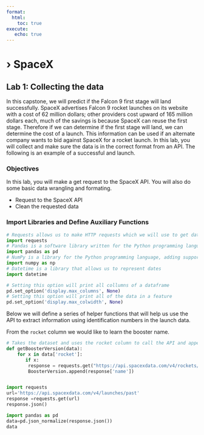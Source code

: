 ```yaml
---
format: 
  html:
    toc: true
execute:
   echo: true
---
```


# › SpaceX

## Lab 1: Collecting the data

In this capstone, we will predict if the Falcon 9 first stage will land successfully. SpaceX advertises Falcon 9 rocket launches on its website with a cost of 62 million dollars; other providers cost upward of 165 million dollars each, much of the savings is because SpaceX can reuse the first stage. Therefore if we can determine if the first stage will land, we can determine the cost of a launch. This information can be used if an alternate company wants to bid against SpaceX for a rocket launch. In this lab, you will collect and make sure the data is in the correct format from an API. The following is an example of a successful and launch.

### Objectives
In this lab, you will make a get request to the SpaceX API. You will also do some basic data wrangling and formating. 

- Request to the SpaceX API
- Clean the requested data


### Import Libraries and Define Auxiliary Functions


```python
# Requests allows us to make HTTP requests which we will use to get data from an API
import requests
# Pandas is a software library written for the Python programming language for data manipulation and analysis.
import pandas as pd
# NumPy is a library for the Python programming language, adding support for large, multi-dimensional arrays and matrices, along with a large collection of high-level mathematical functions to operate on these arrays
import numpy as np
# Datetime is a library that allows us to represent dates
import datetime

# Setting this option will print all collumns of a dataframe
pd.set_option('display.max_columns', None)
# Setting this option will print all of the data in a feature
pd.set_option('display.max_colwidth', None)
```


Below we will define a series of helper functions that will help us use the API to extract information using identification numbers in the launch data.

From the <code>rocket</code> column we would like to learn the booster name.

```python
# Takes the dataset and uses the rocket column to call the API and append the data to the list
def getBoosterVersion(data):
    for x in data['rocket']:
       if x:
        response = requests.get("https://api.spacexdata.com/v4/rockets/"+str(x)).json()
        BoosterVersion.append(response['name'])



```













```python
import requests
url='https://api.spacexdata.com/v4/launches/past'
response =requests.get(url)
response.json()
```

```python
import pandas as pd
data=pd.json_normalize(response.json())
data
```


